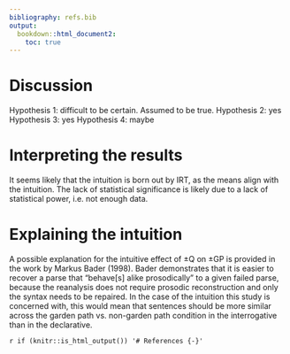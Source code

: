 ```yaml
---
bibliography: refs.bib
output: 
  bookdown::html_document2: 
    toc: true
---
```

# Discussion
Hypothesis 1: difficult to be certain. Assumed to be true.
Hypothesis 2: yes
Hypothesis 3: yes
Hypothesis 4: maybe

# Interpreting the results

It seems likely that the intuition is born out by IRT, as the means align with the intuition. The lack of statistical significance is likely due to a lack of statistical power, i.e. not enough data.

# Explaining the intuition

A possible explanation for the intuitive effect of ±Q on ±GP is provided in the work by Markus Bader (1998). Bader demonstrates that it is easier to recover a parse that “behave[s] alike prosodically” to a given failed parse, because the reanalysis does not require prosodic reconstruction and only the syntax needs to be repaired. In the case of the intuition this study is concerned with, this would mean that sentences should be more similar across the garden path vs. non-garden path condition in the interrogative than in the declarative. 

`r if (knitr::is_html_output()) '# References {-}'`

